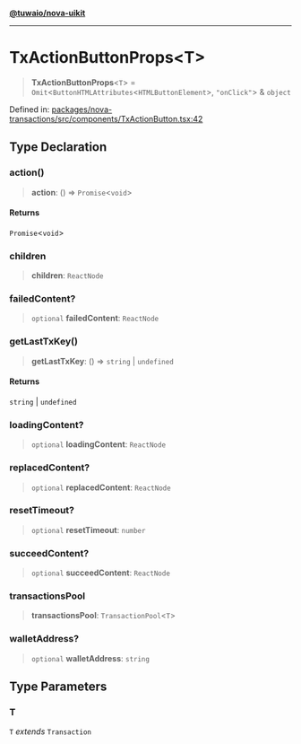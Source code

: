 [**@tuwaio/nova-uikit**](../../../README.md)

***

# TxActionButtonProps\<T\>

> **TxActionButtonProps**\<`T`\> = `Omit`\<`ButtonHTMLAttributes`\<`HTMLButtonElement`\>, `"onClick"`\> & `object`

Defined in: [packages/nova-transactions/src/components/TxActionButton.tsx:42](https://github.com/TuwaIO/nova-uikit/blob/e8ec05d839f539307762ec792a0848f9d88ecf8f/packages/nova-transactions/src/components/TxActionButton.tsx#L42)

## Type Declaration

### action()

> **action**: () => `Promise`\<`void`\>

#### Returns

`Promise`\<`void`\>

### children

> **children**: `ReactNode`

### failedContent?

> `optional` **failedContent**: `ReactNode`

### getLastTxKey()

> **getLastTxKey**: () => `string` \| `undefined`

#### Returns

`string` \| `undefined`

### loadingContent?

> `optional` **loadingContent**: `ReactNode`

### replacedContent?

> `optional` **replacedContent**: `ReactNode`

### resetTimeout?

> `optional` **resetTimeout**: `number`

### succeedContent?

> `optional` **succeedContent**: `ReactNode`

### transactionsPool

> **transactionsPool**: `TransactionPool`\<`T`\>

### walletAddress?

> `optional` **walletAddress**: `string`

## Type Parameters

### T

`T` *extends* `Transaction`

